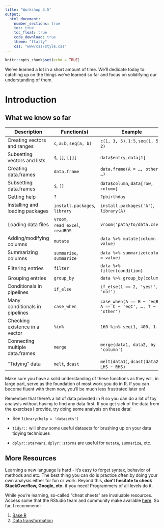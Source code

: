 ```yaml
---
title: "Workshop 3.5"
output:
  html_document:
    number_sections: true
    toc: true
    toc_float: true
    code_download: true
    theme: "flatly"
    css: "www/css/style.css"
---
```


```r
knitr::opts_chunk$set(echo = TRUE)
```

We've learned a lot in a short amount of time. We'll dedicate today to catching up on the things we've learned so far and focus on solidifying our understanding of them.

# Introduction

## What we know so far

+---------------------------------+----------------------------------+-------------------------------------------------------------+
| Description                     | Function(s)                      | Example                                                     |
+=================================+==================================+=============================================================+
| Creating vectors and ranges     | `c`, `a:b`, `seq(a, b)`          | `c(1, 3, 5)`, `1:5`, `seq(1, 5, 2)`                         |
+---------------------------------+----------------------------------+-------------------------------------------------------------+
| Subsetting vectors and lists    | `$`, `[]`, `[[]]`                | `data$entry`, `data[1]`                                     |
+---------------------------------+----------------------------------+-------------------------------------------------------------+
| Creating data.frames            | `data.frame`                     | `data.frame(A = …, other = …)`                              |
+---------------------------------+----------------------------------+-------------------------------------------------------------+
| Subsetting data.frames          | `$`, `[]`                        | `data$column`, `data[row, column]`                          |
+---------------------------------+----------------------------------+-------------------------------------------------------------+
| Getting help                    | `?`                              | `?pbirthday`                                                |
+---------------------------------+----------------------------------+-------------------------------------------------------------+
| Installing and loading packages | `install.packages`, `library`    | `install.packages('A')`, `library(A)`                       |
+---------------------------------+----------------------------------+-------------------------------------------------------------+
| Loading data files              | `vroom`, `read_excel`, `readRDS` | `vroom('path/to/data.csv')`                                 |
+---------------------------------+----------------------------------+-------------------------------------------------------------+
| Adding/modifying columns        | `mutate`                         | `data %>% mutate(column = value)`                           |
+---------------------------------+----------------------------------+-------------------------------------------------------------+
| Summarizing columns             | `summarise`, `summarize`         | `data %>% summarize(column = value)`                        |
+---------------------------------+----------------------------------+-------------------------------------------------------------+
| Filtering entries               | `filter`                         | `data %>% filter(condition)`                                |
+---------------------------------+----------------------------------+-------------------------------------------------------------+
| Grouping entries                | `group_by`                       | `data %>% group_by(column)`                                 |
+---------------------------------+----------------------------------+-------------------------------------------------------------+
| Conditionals in pipelines       | `if_else`                        | `if_else(1 == 2, 'yes!', 'no!')`                            |
+---------------------------------+----------------------------------+-------------------------------------------------------------+
| Many conditionals in pipelines  | `case_when`                      | `case_when(A == B ~ 'eqB', A == C ~ 'eqC', …, T ~ 'other')` |
+---------------------------------+----------------------------------+-------------------------------------------------------------+
| Checking existence in a vector  | `%in%`                           | `160 %in% seq(1, 400, 1.5)`                                 |
+---------------------------------+----------------------------------+-------------------------------------------------------------+
| Connecting multiple data.frames | `merge`                          | `merge(data1, data2, by = 'column')`                        |
+---------------------------------+----------------------------------+-------------------------------------------------------------+
| "Tidying" data                  | `melt`, `dcast`                  | `melt(data1)`, `dcast(data2, LHS ~ RHS)`                    |
+---------------------------------+----------------------------------+-------------------------------------------------------------+

Make sure you have a solid understanding of these functions as they will, in large part, serve as the foundation of most work you do in R. If you can become fluent with them now, you'll be much less frustrated later on!

Remember that there's a lot of data provided in R so you can do a lot of toy analysis without having to find any data first. If you get sick of the data from the exercises I provide, try doing some analysis on these data!

-   See `library(help = 'datasets')`

-   `tidyr::` will show some useful datasets for brushing up on your data tidying techniques

-   `dplyr::starwars`, `dplyr::storms` are useful for `mutate`, `summarize`, etc.

## More Resources

Learning a new language is hard - it's easy to forget syntax, behavior of methods and etc. The best thing you can do is practice often by doing your own analysis either for fun or work. Beyond this, **don't hesitate to check StackOverflow, Google, etc.** if you need! Programmers of all levels do it.

While you're learning, so-called "cheat sheets" are invaluable resources. Access some that the RStudio team and community make available [here](https://rstudio.com/resources/cheatsheets/). So far, I recommend:

1.  [Base R](https://raw.githubusercontent.com/rstudio/cheatsheets/master/base-r.pdf)
2.  [Data transformation](https://raw.githubusercontent.com/rstudio/cheatsheets/master/data-transformation.pdf)

